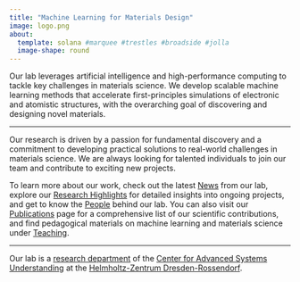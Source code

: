 ```yaml
---
title: "Machine Learning for Materials Design"
image: logo.png
about: 
  template: solana #marquee #trestles #broadside #jolla
  image-shape: round
---
```


Our lab leverages artificial intelligence and high-performance computing to tackle key challenges in materials science.
We develop scalable machine learning methods that accelerate first-principles simulations of electronic and atomistic structures, with the overarching goal of discovering and designing novel materials.

---

Our research is driven by a passion for fundamental discovery and a commitment to developing practical solutions to real-world challenges in materials science.
We are always looking for talented individuals to join our team and contribute to exciting new projects.

To learn more about our work, check out the latest [News](news.qmd) from our lab, explore our [Research Highlights](research/highlights.qmd) for detailed insights into ongoing projects, and get to know the [People](people.qmd) behind our lab. You can also visit our [Publications](publications.qmd) page for a comprehensive list of our scientific contributions, and find pedagogical materials on machine learning and materials science under [Teaching](teaching.qmd).

---

Our lab is a [research department](https://www.casus.science/?page_id=4660){target="_blank"} of the [Center for Advanced Systems Understanding](https://www.casus.science){target="_blank"} at the [Helmholtz-Zentrum Dresden-Rossendorf](https://www.hzdr.de){target="_blank"}.